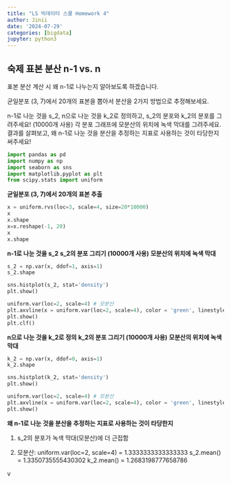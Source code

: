 ```yaml
---
title: "LS 빅데이터 스쿨 Homework 4"
author: Jinii
date: '2024-07-29'
categories: [bigdata]
jupyter: python3
---
```


## 숙제 표본 분산 n-1 vs. n


표본 분산 계산 시 왜 n-1로 나누는지 알아보도록 하겠습니다.

균일분포 (3, 7)에서 20개의 표본을 뽑아서 분산을 2가지 방법으로 추정해보세요.

n-1로 나눈 것을 s_2, n으로 나눈 것을 k_2로 정의하고, s_2의 분포와 k_2의 분포를 그려주세요! (10000개 사용)
각 분포 그래프에 모분산의 위치에 녹색 막대를 그려주세요.
결과를 살펴보고, 왜 n-1로 나눈 것을 분산을 추정하는 지표로 사용하는 것이 타당한지 써주세요!


```python
import pandas as pd
import numpy as np
import seaborn as sns
import matplotlib.pyplot as plt
from scipy.stats import uniform

```

**균일분포 (3, 7)에서 20개의 표본 추출**
```python
x = uniform.rvs(loc=3, scale=4, size=20*10000)
x
x.shape
x=x.reshape(-1, 20)
x
x.shape

```

**n-1로 나눈 것을 s_2**
**s_2의 분포 그리기 (10000개 사용)**
**모분산의 위치에 녹색 막대**
```python
s_2 = np.var(x, ddof=1, axis=1)
s_2.shape

sns.histplot(s_2, stat='density')
plt.show()

uniform.var(loc=2, scale=4) # 모분산
plt.axvline(x = uniform.var(loc=2, scale=4), color = 'green', linestyle = '-', linewidth = 2)
plt.show()
plt.clf()

```

**n으로 나눈 것을 k_2로 정의**
**k_2의 분포 그리기 (10000개 사용)**
**모분산의 위치에 녹색 막대**
```python
k_2 = np.var(x, ddof=0, axis=1)
k_2.shape

sns.histplot(k_2, stat='density')
plt.show()

uniform.var(loc=2, scale=4) # 모분산
plt.axvline(x = uniform.var(loc=2, scale=4), color = 'green', linestyle = '-', linewidth = 2)
plt.show()

```

**왜 n-1로 나눈 것을 분산을 추정하는 지표로 사용하는 것이 타당한지**

1. s_2의 분포가 녹색 막대(모분산)에 더 근접함

2. 모분산: uniform.var(loc=2, scale=4) = 1.3333333333333333
s_2.mean() = 1.3350735555430302
k_2.mean() = 1.2683198777658786


v